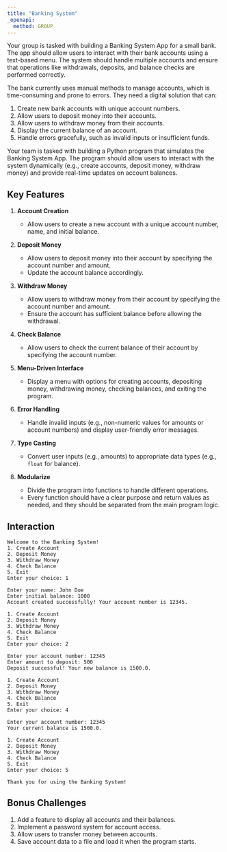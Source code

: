 ```yaml
---
title: "Banking System"
_openapi:
  method: GROUP
---
```


Your group is tasked with building a Banking System App for a small bank. The app should allow users to interact with their bank accounts using a text-based menu. The system should handle multiple accounts and ensure that operations like withdrawals, deposits, and balance checks are performed correctly.

The bank currently uses manual methods to manage accounts, which is time-consuming and prone to errors. They need a digital solution that can:

1. Create new bank accounts with unique account numbers.
2. Allow users to deposit money into their accounts.
3. Allow users to withdraw money from their accounts.
4. Display the current balance of an account.
5. Handle errors gracefully, such as invalid inputs or insufficient funds.

Your team is tasked with building a Python program that simulates the Banking System App. The program should allow users to interact with the system dynamically (e.g., create accounts, deposit money, withdraw money) and provide real-time updates on account balances.

## Key Features

1. **Account Creation**

    - Allow users to create a new account with a unique account number, name, and initial balance.

2. **Deposit Money**

    - Allow users to deposit money into their account by specifying the account number and amount.
    - Update the account balance accordingly.

3. **Withdraw Money**

    - Allow users to withdraw money from their account by specifying the account number and amount.
    - Ensure the account has sufficient balance before allowing the withdrawal.

4. **Check Balance**

    - Allow users to check the current balance of their account by specifying the account number.

5. **Menu-Driven Interface**

    - Display a menu with options for creating accounts, depositing money, withdrawing money, checking balances, and exiting the program.

6. **Error Handling**

    - Handle invalid inputs (e.g., non-numeric values for amounts or account numbers) and display user-friendly error messages.

7. **Type Casting**

    - Convert user inputs (e.g., amounts) to appropriate data types (e.g., `float` for balance).

8. **Modularize**

    - Divide the program into functions to handle different operations.
    - Every function should have a clear purpose and return values as needed, and they should be separated from the main program logic.

## Interaction

```codeowners title="Output"
Welcome to the Banking System!
1. Create Account
2. Deposit Money
3. Withdraw Money
4. Check Balance
5. Exit
Enter your choice: 1

Enter your name: John Doe
Enter initial balance: 1000
Account created successfully! Your account number is 12345.

1. Create Account
2. Deposit Money
3. Withdraw Money
4. Check Balance
5. Exit
Enter your choice: 2

Enter your account number: 12345
Enter amount to deposit: 500
Deposit successful! Your new balance is 1500.0.

1. Create Account
2. Deposit Money
3. Withdraw Money
4. Check Balance
5. Exit
Enter your choice: 4

Enter your account number: 12345
Your current balance is 1500.0.

1. Create Account
2. Deposit Money
3. Withdraw Money
4. Check Balance
5. Exit
Enter your choice: 5

Thank you for using the Banking System!
```

## Bonus Challenges

1. Add a feature to display all accounts and their balances.
2. Implement a password system for account access.
3. Allow users to transfer money between accounts.
4. Save account data to a file and load it when the program starts.